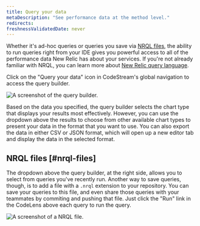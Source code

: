 ```yaml
---
title: Query your data
metaDescription: "See performance data at the method level."
redirects:
freshnessValidatedDate: never
---
```


Whether it's ad-hoc queries or queries you save via [NRQL files](#nrql-files), the ability to run queries right from your IDE gives you powerful access to all of the performance data New Relic has about your services. If you're not already familiar with NRQL, you can learn more about [New Relic query language](/docs/nrql/get-started/introduction-nrql-new-relics-query-language).

Click on the "Query your data" icon in CodeStream's global navigation to access the query builder.

<img
  title="Query your data."
  alt="A screenshot of the query builder."
  src="/images/codestream_screenshot-crop_query-builder.webp"
/>

Based on the data you specified, the query builder selects the chart type that displays your results most effectively. However, you can use the dropdown above the results to choose from other available chart types to present your data in the format that you want to use. You can also export the data in either CSV or JSON format, which will open up a new editor tab and display the data in the selected format.

## NRQL files [#nrql-files]

The dropdown above the query builder, at the right side, allows you to select from queries you've recently run. Another way to save queries, though, is to add a file with a `.nrql` extension to your repository. You can save your queries to this file, and even share those queries with your teammates by commiting and pushing that file. Just click the "Run" link in the CodeLens above each query to run the query.

<img
  title="NRQL file."
  alt="A screenshot of a NRQL file."
  src="/images/codestream_screenshot-crop_nrql-file.webp"
/>
